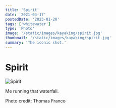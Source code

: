 ```yaml
---
title: 'Spirit'
date: '2021-04-17'
postedDate: '2023-01-20'
tags: ['whitewater']
type: 'Photo'
image: '/static/images/kayaking/spirit.jpg'
thumbnail: '/static/images/kayaking/spirit.jpg'
summary: 'The iconic shot.'
---
```


# Spirit

![Spirit](/static/images/kayaking/spirit.jpg)

Me running that waterfall.

Photo credit: Thomas Franco